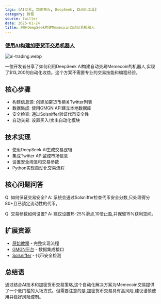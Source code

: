 ```yaml
---
tags: [AI交易, 加密货币, DeepSeek, 自动化工具]
category: 教程
source: twitter
date: 2025-01-24
title: 利用DeepSeek构建Memecoin自动交易机器人
---
```


### [使用AI构建加密货币交易机器人](https://twitter-thread.com/t/1884099225371414619)

![ai-trading.webp](https://img.mengpeng.tech/i/2025/02/07/67a59bce4f1e1.webp)

一位开发者分享了如何利用DeepSeek AI构建自动交易Memecoin的机器人,实现了$13,200的自动化收益。这个方案不需要专业的交易技能和编程经验。

## 核心步骤

- 构建信息源: 创建加密货币相关Twitter列表
- 数据集成: 使用GMGN API建立本地数据库
- 安全检查: 通过Solsniffer验证代币安全性
- 自动交易: 设置买入/卖出自动化模块

## 技术实现

- 使用DeepSeek AI生成交易逻辑
- 集成Twitter API监控市场信息
- 设置安全阈值和交易参数
- Python实现自动化交易流程

## 核心问题问答

Q: 如何保证交易安全?
A: 系统会通过Solsniffer检查代币安全分数,只处理得分80+且已锁定流动性的代币。

Q: 交易参数如何设置?
A: 建议设置15-25%滑点,10倍止盈,并保留15%获利空间。

## 扩展资源

- [原始教程](https://twitter-thread.com/t/1884099225371414619) - 完整实现流程
- [GMGN平台](https://gmgn.ai) - 数据集成接口
- [Solsniffer](https://solsniffer.com) - 代币安全检测

## 总结语

通过结合AI技术和加密货币交易策略,这个自动化解决方案为Memecoin交易提供了一个低门槛的入场方式。但需要注意的是,加密货币交易具有高风险,建议谨慎使用并做好风险控制。 
